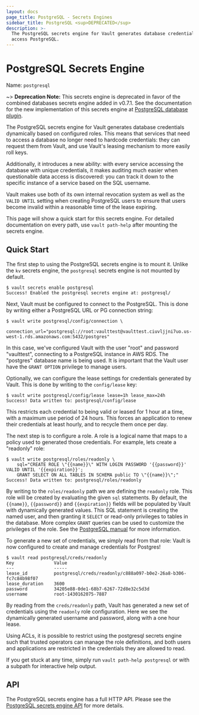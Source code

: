 ```yaml
---
layout: docs
page_title: PostgreSQL - Secrets Engines
sidebar_title: PostgreSQL <sup>DEPRECATED</sup>
description: >-
  The PostgreSQL secrets engine for Vault generates database credentials to
  access PostgreSQL.
---
```


# PostgreSQL Secrets Engine

Name: `postgresql`

~> **Deprecation Note:** This secrets engine is deprecated in favor of the
combined databases secrets engine added in v0.7.1. See the documentation for
the new implementation of this secrets engine at
[PostgreSQL database plugin](/docs/secrets/databases/postgresql.html).

The PostgreSQL secrets engine for Vault generates database credentials
dynamically based on configured roles. This means that services that need
to access a database no longer need to hardcode credentials: they can request
them from Vault, and use Vault's leasing mechanism to more easily roll keys.

Additionally, it introduces a new ability: with every service accessing
the database with unique credentials, it makes auditing much easier when
questionable data access is discovered: you can track it down to the specific
instance of a service based on the SQL username.

Vault makes use both of its own internal revocation system as well as the
`VALID UNTIL` setting when creating PostgreSQL users to ensure that users
become invalid within a reasonable time of the lease expiring.

This page will show a quick start for this secrets engine. For detailed documentation
on every path, use `vault path-help` after mounting the secrets engine.

## Quick Start

The first step to using the PostgreSQL secrets engine is to mount it. Unlike the
`kv` secrets engine, the `postgresql` secrets engine is not mounted by default.

```text
$ vault secrets enable postgresql
Success! Enabled the postgresql secrets engine at: postgresql/
```

Next, Vault must be configured to connect to the PostgreSQL. This is done by
writing either a PostgreSQL URL or PG connection string:

```text
$ vault write postgresql/config/connection \
    connection_url="postgresql://root:vaulttest@vaulttest.ciuvljjni7uo.us-west-1.rds.amazonaws.com:5432/postgres"
```

In this case, we've configured Vault with the user "root" and password "vaulttest",
connecting to a PostgreSQL instance in AWS RDS. The "postgres" database name is being used.
It is important that the Vault user have the `GRANT OPTION` privilege to manage users.

Optionally, we can configure the lease settings for credentials generated
by Vault. This is done by writing to the `config/lease` key:

```
$ vault write postgresql/config/lease lease=1h lease_max=24h
Success! Data written to: postgresql/config/lease
```

This restricts each credential to being valid or leased for 1 hour
at a time, with a maximum use period of 24 hours. This forces an
application to renew their credentials at least hourly, and to recycle
them once per day.

The next step is to configure a role. A role is a logical name that maps
to a policy used to generated those credentials. For example, lets create
a "readonly" role:

```text
$ vault write postgresql/roles/readonly \
    sql="CREATE ROLE \"{{name}}\" WITH LOGIN PASSWORD '{{password}}' VALID UNTIL '{{expiration}}';
    GRANT SELECT ON ALL TABLES IN SCHEMA public TO \"{{name}}\";"
Success! Data written to: postgresql/roles/readonly
```

By writing to the `roles/readonly` path we are defining the `readonly` role.
This role will be created by evaluating the given `sql` statements. By
default, the `{{name}}`, `{{password}}` and `{{expiration}}` fields will be populated by
Vault with dynamically generated values. This SQL statement is creating
the named user, and then granting it `SELECT` or read-only privileges
to tables in the database. More complex `GRANT` queries can be used to
customize the privileges of the role. See the [PostgreSQL manual](http://www.postgresql.org/docs/9.4/static/sql-grant.html)
for more information.

To generate a new set of credentials, we simply read from that role:
Vault is now configured to create and manage credentials for Postgres!

```text
$ vault read postgresql/creds/readonly
Key               Value
---               -----
lease_id          postgresql/creds/readonly/c888a097-b0e2-26a8-b306-fc7c84b98f07
lease_duration    3600
password          34205e88-0de1-68b7-6267-72d8e32c5d3d
username          root-1430162075-7887
```

By reading from the `creds/readonly` path, Vault has generated a new
set of credentials using the `readonly` role configuration. Here we
see the dynamically generated username and password, along with a one
hour lease.

Using ACLs, it is possible to restrict using the postgresql secrets engine such
that trusted operators can manage the role definitions, and both
users and applications are restricted in the credentials they are
allowed to read.

If you get stuck at any time, simply run `vault path-help postgresql` or with a
subpath for interactive help output.

## API

The PostgreSQL secrets engine has a full HTTP API. Please see the
[PostgreSQL secrets engine API](/api/secret/postgresql/index.html) for more
details.
